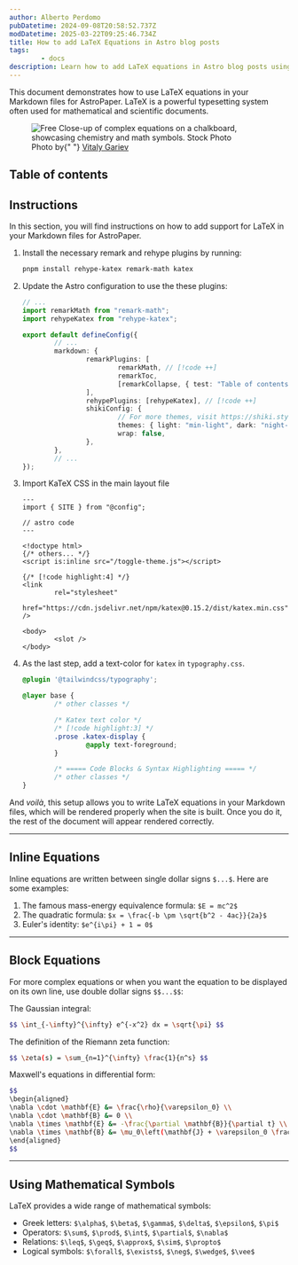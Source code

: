 ```yaml
---
author: Alberto Perdomo
pubDatetime: 2024-09-08T20:58:52.737Z
modDatetime: 2025-03-22T09:25:46.734Z
title: How to add LaTeX Equations in Astro blog posts
tags:
        - docs
description: Learn how to add LaTeX equations in Astro blog posts using Markdown, KaTeX, and remark/rehype plugins.
---
```


This document demonstrates how to use LaTeX equations in your Markdown files for AstroPaper. LaTeX is a powerful typesetting system often used for mathematical and scientific documents.

<figure>
        <img
                src="https://images.pexels.com/photos/22690748/pexels-photo-22690748/free-photo-of-close-up-of-complicated-equations-written-on-a-blackboard.jpeg?auto=compress&cs=tinysrgb&w=1260&h=750&dpr=2"
                alt="Free Close-up of complex equations on a chalkboard, showcasing chemistry and math symbols. Stock Photo"
        />
        <figcaption class="text-center">
                Photo by{" "}
                <a href="https://www.pexels.com/photo/close-up-of-complicated-equations-written-on-a-blackboard-22690748/">
                        Vitaly Gariev
                </a>
        </figcaption>
</figure>

## Table of contents

## Instructions

In this section, you will find instructions on how to add support for LaTeX in your Markdown files for AstroPaper.

1. Install the necessary remark and rehype plugins by running:

      ```bash
      pnpm install rehype-katex remark-math katex
      ```

2. Update the Astro configuration to use the these plugins:

      ```ts file=astro.config.ts
      // ...
      import remarkMath from "remark-math";
      import rehypeKatex from "rehype-katex";

      export default defineConfig({
              // ...
              markdown: {
                      remarkPlugins: [
                              remarkMath, // [!code ++]
                              remarkToc,
                              [remarkCollapse, { test: "Table of contents" }],
                      ],
                      rehypePlugins: [rehypeKatex], // [!code ++]
                      shikiConfig: {
                              // For more themes, visit https://shiki.style/themes
                              themes: { light: "min-light", dark: "night-owl" },
                              wrap: false,
                      },
              },
              // ...
      });
      ```

3. Import KaTeX CSS in the main layout file

      ```astro file=src/layouts/Layout.astro
      ---
      import { SITE } from "@config";

      // astro code
      ---

      <!doctype html>
      {/* others... */}
      <script is:inline src="/toggle-theme.js"></script>

      {/* [!code highlight:4] */}
      <link
              rel="stylesheet"
              href="https://cdn.jsdelivr.net/npm/katex@0.15.2/dist/katex.min.css"
      />

      <body>
              <slot />
      </body>
      ```

4. As the last step, add a text-color for `katex` in `typography.css`.

      ```css file=src/styles/typography.css
      @plugin '@tailwindcss/typography';

      @layer base {
              /* other classes */

              /* Katex text color */
              /* [!code highlight:3] */
              .prose .katex-display {
                      @apply text-foreground;
              }

              /* ===== Code Blocks & Syntax Highlighting ===== */
              /* other classes */
      }
      ```

And _voilà_, this setup allows you to write LaTeX equations in your Markdown files, which will be rendered properly when the site is built. Once you do it, the rest of the document will appear rendered correctly.

---

## Inline Equations

Inline equations are written between single dollar signs `$...$`. Here are some examples:

1. The famous mass-energy equivalence formula: `$E = mc^2$`
2. The quadratic formula: `$x = \frac{-b \pm \sqrt{b^2 - 4ac}}{2a}$`
3. Euler's identity: `$e^{i\pi} + 1 = 0$`

---

## Block Equations

For more complex equations or when you want the equation to be displayed on its own line, use double dollar signs `$$...$$`:

The Gaussian integral:

```bash
$$ \int_{-\infty}^{\infty} e^{-x^2} dx = \sqrt{\pi} $$
```

The definition of the Riemann zeta function:

```bash
$$ \zeta(s) = \sum_{n=1}^{\infty} \frac{1}{n^s} $$
```

Maxwell's equations in differential form:

```bash
$$
\begin{aligned}
\nabla \cdot \mathbf{E} &= \frac{\rho}{\varepsilon_0} \\
\nabla \cdot \mathbf{B} &= 0 \\
\nabla \times \mathbf{E} &= -\frac{\partial \mathbf{B}}{\partial t} \\
\nabla \times \mathbf{B} &= \mu_0\left(\mathbf{J} + \varepsilon_0 \frac{\partial \mathbf{E}}{\partial t}\right)
\end{aligned}
$$
```

---

## Using Mathematical Symbols

LaTeX provides a wide range of mathematical symbols:

- Greek letters: `$\alpha$`, `$\beta$`, `$\gamma$`, `$\delta$`, `$\epsilon$`, `$\pi$`
- Operators: `$\sum$`, `$\prod$`, `$\int$`, `$\partial$`, `$\nabla$`
- Relations: `$\leq$`, `$\geq$`, `$\approx$`, `$\sim$`, `$\propto$`
- Logical symbols: `$\forall$`, `$\exists$`, `$\neg$`, `$\wedge$`, `$\vee$`
